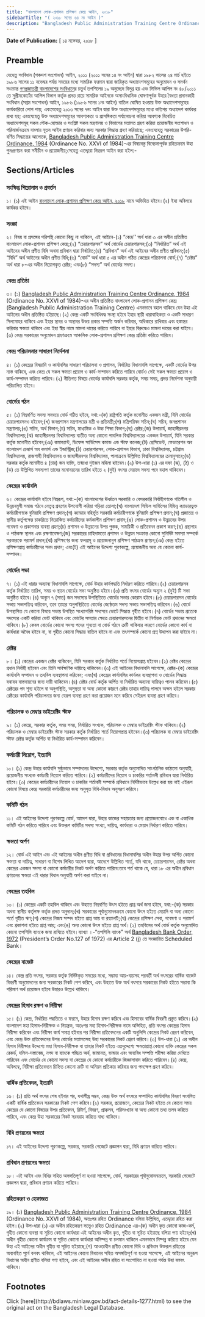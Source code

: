 ```yaml
---
title: "বাংলাদেশ লোক-প্রশাসন প্রশিক্ষণ কেন্দ্র আইন, ২০১৮"
sidebarTitle: "( ২০১৮ সনের ৬৪ নং আইন )"
description: "Bangladesh Public Administration Training Centre Ordinance, 1984 রহিতক্রমে উহা পুনঃপ্রণয়নের উদ্দেশ্যে প্রণীত আইন"
---
```


**Date of Publication:** [ ১৪ নভেম্বর, ২০১৮ ]

## Preamble

যেহেতু সংবিধান (পঞ্চদশ সংশোধন) আইন, ২০১১ (২০১১ সনের ১৪ নং আইন) দ্বারা ১৯৮২ সালের ২৪ মার্চ হইতে ১৯৮৬ সালের ১১ নভেম্বর পর্যন্ত সময়ের মধ্যে সামরিক ফরমান দ্বারা জারিকৃত অধ্যাদেশসমূহের অনুমোদন ও সমর্থন সংক্রান্ত [গণপ্রজাতন্ত্রী বাংলাদেশের সংবিধান](/act-957.html "গণপ্রজাতন্ত্রী বাংলাদেশের সংবিধান")ের চতুর্থ তপশিলের ১৯ অনুচ্ছেদ বিলুপ্ত হয় এবং সিভিল আপিল নং ৪৮/২০১১ তে সুপ্রীমকোর্টের আপিল বিভাগ কর্তৃক প্রদত্ত রায়ে সামরিক আইনকে অসাংবিধানিক ঘোষণাপূর্বক উহার বৈধতা প্রদানকারী সংবিধান (সপ্তম সংশোধন) আইন, ১৯৮৬ (১৯৮৬ সনের ১নং আইন) বাতিল ঘোষিত হওয়ায় উক্ত অধ্যাদেশসমূহের কার্যকারিতা লোপ পায়; এবংযেহেতু ২০১৩ সনের ৭নং আইন দ্বারা উক্ত অধ্যাদেশসমূহের মধ্যে কতিপয় অধ্যাদেশ কার্যকর রাখা হয়; এবংযেহেতু উক্ত অধ্যাদেশসমূহের আবশ্যকতা ও প্রাসঙ্গিকতা পর্যালোচনা করিয়া আবশ্যক বিবেচিত অধ্যাদেশসমূহ সকল স্টেক-হোল্ডার ও সংশ্লিষ্ট সকল মন্ত্রণালয় ও বিভাগের মতামত গ্রহণ করিয়া প্রয়োজনীয় সংশোধন ও পরিমার্জনক্রমে বাংলায় নূতন আইন প্রণয়ন করিবার জন্য সরকার সিদ্ধান্ত গ্রহণ করিয়াছে; এবংযেহেতু সরকারের উপরি-বর্ণিত সিদ্ধান্তের আলোকে, [Bangladesh Public Administration Training Centre Ordinance, 1984](/act-667.html "Bangladesh Public Administration Training Centre Ordinance, 1984") (Ordinance No. XXVI of 1984)-এর বিষয়বস্তু বিবেচনাপূর্বক রহিতক্রমে উহা পুনঃপ্রণয়ন করা সমীচীন ও প্রয়োজনীয়;সেহেতু এতদ্দ্বারা নিম্নরূপ আইন করা হইল:-

## Sections/Articles

### সংক্ষিপ্ত শিরোনাম ও প্রবর্তন

১। (১) এই আইন [বাংলাদেশ লোক-প্রশাসন প্রশিক্ষণ কেন্দ্র আইন, ২০১৮](/act-1277.html "বাংলাদেশ লোক-প্রশাসন প্রশিক্ষণ কেন্দ্র আইন, ২০১৮") নামে অভিহিত হইবে।(২) ইহা অবিলম্বে কার্যকর হইবে।

### সংজ্ঞা

২। বিষয় বা প্রসঙ্গের পরিপন্থি কোনো কিছু না থাকিলে, এই আইনে-(১) “কেন্দ্র’’ অর্থ ধারা ৩ এর অধীন প্রতিষ্ঠিত বাংলাদেশ লোক-প্রশাসন প্রশিক্ষণ কেন্দ্র;(২) “চেয়ারপারসন” অর্থ বোর্ডের চেয়ারপারসন;(৩) “নির্ধারিত” অর্থ এই আইনের অধীন প্রণীত বিধি অথবা প্রবিধান দ্বারা নির্ধারিত;(৪) “প্রবিধান” অর্থ এই আইনের অধীন প্রণীত প্রবিধান;(৫) “বিধি” অর্থ আইনের অধীন প্রণীত বিধি;(৬) “বোর্ড” অর্থ ধারা ৫ এর অধীন গঠিত কেন্দ্রের পরিচালনা বোর্ড;(৭) “রেক্টর” অর্থ ধারা ৮-এর অধীন নিয়োগকৃত রেক্টর; এবং(৮) “সদস্য” অর্থ বোর্ডের সদস্য।

### কেন্দ্র প্রতিষ্ঠা

৩। (১) [Bangladesh Public Administration Training Centre Ordinance, 1984](/act-667.html "Bangladesh Public Administration Training Centre Ordinance, 1984") (Ordinance No. XXVI of 1984)-এর অধীন প্রতিষ্ঠিত বাংলাদেশ লোক-প্রশাসন প্রশিক্ষণ কেন্দ্র (Bangladesh Public Administration Training Centre) এমনভাবে বহাল থাকিবে যেন উহা এই আইনের অধীন প্রতিষ্ঠিত হইয়াছে।(২) কেন্দ্র একটি সংবিধিবদ্ধ সংস্থা হইবে ইহার স্থায়ী ধারাবাহিকতা ও একটি সাধারণ সিলমোহর থাকিবে এবং ইহার স্থাবর ও অস্থাবর উভয় প্রকার সম্পত্তি অর্জন করিবার, অধিকারে রাখিবার এবং হস্তান্তর করিবার ক্ষমতা থাকিবে এবং ইহা স্বীয় নামে মামলা দায়ের করিতে পারিবে বা ইহার বিরুদ্ধেও মামলা দায়ের করা যাইবে।(৩) কেন্দ্র সরকারের অনুমোদন গ্রহণক্রমে আঞ্চলিক লোক-প্রশাসন প্রশিক্ষণ কেন্দ্র প্রতিষ্ঠা করিতে পারিবে।

### কেন্দ্র পরিচালনার সাধারণ নির্দেশনা

৪। (১) কেন্দ্রের বিষয়াদি ও কার্যাবলির সাধারণ পরিচালনা ও প্রশাসন, নির্ধারিত বিধানাবলি সাপেক্ষে, একটি বোর্ডের উপর ন্যস্ত থাকিবে, এবং কেন্দ্র যে সকল ক্ষমতা প্রয়োগ ও কার্য-সম্পাদন করিতে পারিবে বোর্ডও সেই সকল ক্ষমতা প্রয়োগ ও কার্য-সম্পাদন করিতে পারিবে।(২) নীতিগত বিষয়ে বোর্ডের কার্যাবলি সরকার কর্তৃক, সময় সময়, প্রদত্ত নির্দেশনা অনুযায়ী পরিচালিত হইবে।

### বোর্ডের গঠন

৫। (১) নিম্নবর্ণিত সদস্য সমন্বয়ে বোর্ড গঠিত হইবে, যথা:-(ক) রাষ্ট্রপতি কর্তৃক মনোনীত একজন মন্ত্রী, যিনি বোর্ডের চেয়ারপারসনও হইবেন;(খ) জনপ্রশাসন মন্ত্রণালয়ের মন্ত্রী ও প্রতিমন্ত্রী;(গ) মন্ত্রিপরিষদ সচিব;(ঘ) সচিব, জনপ্রশাসন মন্ত্রণালয়;(ঙ) সচিব, অর্থ বিভাগ;(চ) সচিব, মাধ্যমিক ও উচ্চ শিক্ষা বিভাগ;(ছ) রেক্টর;(জ) উপাচার্য, জাহাঙ্গীরনগর বিশ্ববিদ্যালয়;(ঝ) জাহাঙ্গীরনগর বিশ্ববিদ্যালয় ব্যতীত অন্য কোনো পাবলিক বিশ্ববিদ্যালয়ের একজন উপাচার্য, যিনি সরকার কর্তৃক মনোনীত হইবেন;(ঞ) কমান্ড্যান্ট, ডিফেন্স সার্ভিসেস কমান্ড এন্ড স্টাফ কলেজ;(ট) প্রেসিডেন্ট, ফেডারেশন অব বাংলাদেশ চেম্বার্স অব কমার্স এন্ড ইন্ডাস্ট্রিজ;(ঠ) চেয়ারপারসন, লোক-প্রশাসন বিভাগ, ঢাকা বিশ্ববিদ্যালয়, চট্টগ্রাম বিশ্ববিদ্যালয়, রাজশাহী বিশ্ববিদ্যালয় ও জাহাঙ্গীরনগর বিশ্ববিদ্যালয়, পালাক্রমে উল্লিখিত বিশ্ববিদ্যালয়ের ক্রমানুসারে;(ড) সরকার কর্তৃক মনোনীত ৪ (চার) জন ব্যক্তি, তন্মধ্যে দুইজন মহিলা হইবেন।(২) উপ-ধারা (১) এর দফা (ঝ), (ঠ) ও (ড) তে উল্লিখিত সদস্যগণ তাদের মনোনয়নের তারিখ হইতে ২ (দুই) বৎসর মেয়াদে সদস্য পদে বহাল থাকিবেন।

### কেন্দ্রের কার্যাবলি

৬। কেন্দ্রের কার্যাবলি হইবে নিম্নরূপ, যথা:-(ক) বাংলাদেশের ঊর্ধ্বতন সরকারি ও বেসরকারি নির্বাহীগণকে গতিশীল ও উন্নয়নমুখী সমাজ গঠনে নেতৃত্ব গ্রহণের উপযোগী করিয়া গড়িয়া তোলা;(খ) বাংলাদেশ সিভিল সার্ভিসের বিভিন্ন ক্যাডারভুক্ত কর্মচারীগণকে বুনিয়াদি প্রশিক্ষণ প্রদান;(গ) ক্যাডার বহির্ভূত সরকারি কর্মচারীগণকে বুনিয়াদি প্রশিক্ষণ প্রদান;(ঘ) প্রজাতন্ত্র ও স্থানীয় কর্তৃপক্ষের চাকরিতে নিয়োজিত কর্মচারীদের কর্মকালীন প্রশিক্ষণ প্রদান;(ঙ) লোক-প্রশাসন ও উন্নয়নের উপর গবেষণা ও প্রকাশনার ব্যবস্থা গ্রহণ;(চ) প্রশাসন ও উন্নয়নের উপর পুস্তক, সাময়িকী ও প্রতিবেদন প্রকাশ করণ;(ছ) গ্রন্থাগার ও পাঠকক্ষ স্থাপন এবং রক্ষণাবেক্ষণ;(জ) সরকারের চাহিদামতো প্রশাসন ও উন্নয়ন সংক্রান্ত কোনো সুনির্দিষ্ট সমস্যা সম্পর্কে সরকারকে পরামর্শ প্রদান;(ঝ) প্রশিক্ষণের জন্য ফলপ্রসূ ও প্রয়োজনানুগ প্রশিক্ষণ পাঠক্রম প্রণয়ন;(ঞ) কেন্দ্র হইতে প্রশিক্ষণপ্রাপ্ত কর্মচারীদের সনদ প্রদান; এবং(ট) এই আইনের উদ্দেশ্য পূরণকল্পে, প্রয়োজনীয় অন্য যে কোনো কার্য-সম্পাদন।

### বোর্ডের সভা

৭। (১) এই ধারার অন্যান্য বিধানাবলি সাপেক্ষে, বোর্ড উহার কার্যপদ্ধতি নির্ধারণ করিতে পারিবে।(২) চেয়ারপারসন কর্তৃক নির্ধারিত তারিখ, সময় ও স্থানে বোর্ডের সভা অনুষ্ঠিত হইবে।(৩) প্রতি বৎসর বোর্ডের অন্যূন ২ (দুই) টি সভা অনুষ্ঠিত হইবে।(৪) অন্যূন ৭ (সাত) জন সদস্যের উপস্থিতিতে বোর্ডের সভার কোরাম হইবে।(৫) চেয়ারপারসন বোর্ডের সভায় সভাপতিত্ব করিবেন, তবে তাহার অনুপস্থিতিতে বোর্ডের জ্যেষ্ঠতম সদস্য সভায় সভাপতিত্ব করিবেন।(৬) বোর্ডে উপস্থাপিত যে কোনো বিষয়ে সভায় উপস্থিত সংখ্যাগরিষ্ঠ সদস্যের ভোটে সিদ্ধান্ত গৃহীত হইবে।(৭) বোর্ডের সভায় প্রত্যেক সদস্যের একটি করিয়া ভোট থাকিবে এবং ভোটের সমতার ক্ষেত্রে চেয়ারপারসনের দ্বিতীয় বা নির্ণায়ক ভোট প্রদানের ক্ষমতা থাকিবে।(৮) কেবল বোর্ডের কোনো সদস্য পদের শূন্যতা বা বোর্ড গঠনে ত্রুটি থাকিবার কারণে বোর্ডের কোনো কার্য বা কার্যধারা অবৈধ হইবে না, বা গৃহীত কোনো সিদ্ধান্ত বাতিল হইবে না এবং তৎসম্পর্কে কোনো প্রশ্ন উত্থাপন করা যাইবে না।

### রেক্টর

৮। (১) কেন্দ্রের একজন রেক্টর থাকিবেন, যিনি সরকার কর্তৃক নির্ধারিত শর্তে নিয়োগপ্রাপ্ত হইবেন।(২) রেক্টর কেন্দ্রের প্রধান নির্বাহী হইবেন এবং তিনি সার্বক্ষণিক দায়িত্বে থাকিবেন।(৩) এই আইনের বিধানাবলি সাপেক্ষে, রেক্টর-(ক) কেন্দ্রের কার্যাবলি সম্পাদন ও তহবিল ব্যবস্থাপনা করিবেন; এবং(খ) কেন্দ্রের কার্যাবলির কার্যকর ব্যবস্থাপনা ও বোর্ডের সিদ্ধান্ত যথাযথ বাস্তবায়নের জন্য দায়ী থাকিবেন।(৪) রেক্টর বোর্ড কর্তৃক অর্পিত বা নির্ধারিত অন্যান্য দায়িত্বও পালন করিবেন।(৫) রেক্টরের পদ শূন্য হইলে বা অনুপস্থিতি, অসুস্থতা বা অন্য কোনো কারণে রেক্টর তাহার দায়িত্ব পালনে অক্ষম হইলে সরকার রেক্টরের কার্যাবলি পরিচালনার জন্য যেরূপ ব্যবস্থা গ্রহণ করা প্রয়োজন মনে করিবে সেইরূপ ব্যবস্থা গ্রহণ করিবে।

### পরিচালক ও মেম্বার ডাইরেক্টিং স্টাফ

৯। (১) কেন্দ্রে, সরকার কর্তৃক, সময় সময়, নির্ধারিত সংখ্যক, পরিচালক ও মেম্বার ডাইরেক্টিং স্টাফ থাকিবে।(২) পরিচালক ও মেম্বার ডাইরেক্টিং স্টাফ সরকার কর্তৃক নির্ধারিত শর্তে নিয়োগপ্রাপ্ত হইবেন।(৩) পরিচালক বা মেম্বার ডাইরেক্টিং স্টাফ রেক্টর কর্তৃক অর্পিত বা নির্ধারিত কার্য-সম্পাদন করিবেন।

### কর্মচারী নিয়োগ, ইত্যাদি

১০। (১) কেন্দ্র উহার কার্যাবলি সুষ্ঠুভাবে সম্পাদনের উদ্দেশ্যে, সরকার কর্তৃক অনুমোদিত সাংগঠনিক কাঠামো অনুযায়ী, প্রয়োজনীয় সংখ্যক কর্মচারী নিয়োগ করিতে পারিবে।(২) কর্মচারীদের নিয়োগ ও চাকরির শর্তাবলী প্রবিধান দ্বারা নির্ধারিত হইবে।(৩) কেন্দ্রের কর্মচারীদের নিয়োগ ও চাকরির শর্তাবলী সম্পর্কে প্রবিধানে নির্দিষ্টভাবে উল্লেখ করা হয় নাই এইরূপ কোনো বিষয়ে কেন্দ্র সরকারি কর্মচারীদের জন্য অনুসৃত বিধি-বিধান অনুসরণ করিবে।

### কমিটি গঠন

১১। এই আইনের উদ্দেশ্য পূরণকল্পে বোর্ড, আদেশ দ্বারা, উহার কাজের সহায়তার জন্য প্রয়োজনবোধে এক বা একাধিক কমিটি গঠন করিতে পারিবে এবং উক্তরূপ কমিটির সদস্য সংখ্যা, দায়িত্ব, কার্যধারা ও মেয়াদ নির্ধারণ করিতে পারিবে।

### ক্ষমতা অর্পণ

১২। বোর্ড এই আইন এবং এই আইনের অধীন প্রণীত বিধি বা প্রবিধানের বিধানাবলির অধীন উহার উপর অর্পিত কোনো ক্ষমতা বা দায়িত্ব, সাধারণ বা বিশেষ লিখিত আদেশ দ্বারা, আদেশে উল্লিখিত শর্তে, যদি থাকে, চেয়ারপারসন, রেক্টর অথবা কেন্দ্রের একজন সদস্য বা কোনো কর্মচারীর নিকট অর্পণ করিতে পারিবে:তবে শর্ত থাকে যে, ধারা ১৮ এর অধীন প্রবিধান প্রণয়নের ক্ষমতা এই ধারার বিধান অনুযায়ী অর্পণ করা যাইবে না।

### কেন্দ্রের তহবিল

১৩। (১) কেন্দ্রের একটি তহবিল থাকিবে এবং উহাতে নিম্নবর্ণিত উৎস হইতে প্রাপ্ত অর্থ জমা হইবে, যথা:-(ক) সরকার অথবা স্থানীয় কর্তৃপক্ষ কর্তৃক প্রদত্ত অনুদান;(খ) সরকারের পূর্বানুমোদনক্রমে কোনো উৎস হইতে মেয়াদি বা অন্য কোনো শর্তে গৃহীত ঋণ;(গ) কেন্দ্রের নিজস্ব সম্পদ হইতে প্রাপ্ত আয় বা রয়্যালটি;(ঘ) কেন্দ্রের প্রশিক্ষণ সেবা, গবেষণা ও পরামর্শ এবং প্রকাশনা হইতে প্রাপ্ত আয়; এবং(ঙ) অন্য কোনো উৎস হইতে প্রাপ্ত অর্থ।(২) তহবিলের অর্থ বোর্ড কর্তৃক অনুমোদিত কোনো তপশিলি ব্যাংকে জমা রাখিতে হইবে।ব্যাখ্যা ।-“তপশিলি ব্যাংক” অর্থ [Bangladesh Bank Order, 1972](/act-415.html "Bangladesh Bank Order, 1972 ") (President’s Order No.127 of 1972) এর Article 2 (j) তে সংজ্ঞায়িত Scheduled Bank।

### কেন্দ্রের বাজেট

১৪। কেন্দ্র প্রতি বৎসর, সরকার কর্তৃক নির্দিষ্টকৃত সময়ের মধ্যে, সম্ভাব্য আয়-ব্যয়সহ পরবর্তী অর্থ বৎসরের বার্ষিক বাজেট বিবরণী অনুমোদনের জন্য সরকারের নিকট পেশ করিবে, এবং উহাতে উক্ত অর্থ বৎসরে সরকারের নিকট হইতে সম্ভাব্য কি পরিমাণ অর্থ প্রয়োজন হইবে উহারও উল্লেখ থাকিবে।

### কেন্দ্রের হিসাব রক্ষণ ও নিরীক্ষা

১৫। (১) কেন্দ্র, নির্ধারিত পদ্ধতিতে ও ফরমে, উহার হিসাব রক্ষণ করিবে এবং হিসাবের বার্ষিক বিবরণী প্রস্তুত করিবে।(২) বাংলাদেশ মহা হিসাব-নিরীক্ষক ও নিয়ন্ত্রক, অতঃপর মহা হিসাব-নিরীক্ষক নামে অভিহিত, প্রতি বৎসর কেন্দ্রের হিসাব নিরীক্ষা করিবেন এবং নিরীক্ষা কার্য সমাপ্ত হইবার পর নিরীক্ষা প্রতিবেদনের একটি অনুলিপি কেন্দ্রের নিকট প্রেরণ করিবেন, এবং কেন্দ্র উক্ত প্রতিবেদনের উপর বোর্ডের মতামতসহ উহা সরকারের নিকট প্রেরণ করিবে।(৩) উপ-ধারা (২) এর অধীন হিসাব নিরীক্ষার উদ্দেশ্যে মহা হিসাব-নিরীক্ষক বা তাহার নিকট হইতে এতদুদ্দেশ্যে ক্ষমতাপ্রাপ্ত কোনো ব্যক্তি কেন্দ্রের সকল রেকর্ড, দলিল-দস্তাবেজ, নগদ বা ব্যাংকে গচ্ছিত অর্থ, জামানত, ভান্ডার এবং অন্যবিধ সম্পত্তি পরীক্ষা করিয়া দেখিতে পারিবেন এবং বোর্ডের যে কোনো সদস্য বা কেন্দ্রের যে কোনো কর্মচারীকে জিজ্ঞাসাবাদ করিতে পারিবেন।(৪) কেন্দ্র, অবিলম্বে, নিরীক্ষা প্রতিবেদনে চিহ্নিত কোনো ত্রুটি বা অনিয়ম প্রতিকার করিবার জন্য পদক্ষেপ গ্রহণ করিবে।

### বার্ষিক প্রতিবেদন, ইত্যাদি

১৬। (১) প্রতি অর্থ বৎসর শেষ হইবার পর, যথাশীঘ্র সম্ভব, কেন্দ্র উক্ত অর্থ বৎসরে সম্পাদিত কার্যাবলির বিবরণ সংবলিত একটি বার্ষিক প্রতিবেদন সরকারের নিকট পেশ করিবে।(২) সরকার, প্রয়োজনে, কেন্দ্রের নিকট হইতে যে কোনো সময় কেন্দ্রের যে কোনো বিষয়ের উপর প্রতিবেদন, রিটার্ণ, বিবরণ, প্রাক্কলন, পরিসংখ্যান বা অন্য কোনো তথ্য তলব করিতে পারিবে, এবং কেন্দ্র উহা সরকারের নিকট সরবরাহ করিতে বাধ্য থাকিবে।

### বিধি প্রণয়নের ক্ষমতা

১৭। এই আইনের উদ্দেশ্য পূরণকল্পে, সরকার, সরকারি গেজেটে প্রজ্ঞাপন দ্বারা, বিধি প্রণয়ন করিতে পারিবে।

### প্রবিধান প্রণয়নের ক্ষমতা

১৮। এই আইন এবং বিধির সহিত অসঙ্গতিপূর্ণ না হওয়া সাপেক্ষে, বোর্ড, সরকারের পূর্বানুমোদনক্রমে, সরকারি গেজেটে প্রজ্ঞাপন দ্বারা, প্রবিধান প্রণয়ন করিতে পারিবে।

### রহিতকরণ ও হেফাজত

১৯। (১) [Bangladesh Public Administration Training Centre Ordinance, 1984](/act-667.html "Bangladesh Public Administration Training Centre Ordinance, 1984") (Ordinance No. XXVI of 1984), অতঃপর রহিত Ordinance বলিয়া উল্লিখিত, এতদ্দ্বারা রহিত করা হইল।(২) উপ-ধারা (১) এর অধীন রহিতকরণ সত্ত্বেও রহিত Ordinance এর-(ক) অধীন কৃত কোনো কাজ-কর্ম, গৃহীত কোনো ব্যবস্থা বা সূচিত কোনো কার্যধারা এই আইনের অধীন কৃত, গৃহীত বা সূচিত হইয়াছে বলিয়া গণ্য হইবে;(খ) অধীন গৃহীত কোনো কার্যক্রম বা সূচিত কোনো কার্যধারা অনিষ্পন্ন বা চলমান থাকিলে এমনভাবে নিষ্পন্ন করিতে হইবে যেন উহা এই আইনের অধীন গৃহীত বা সূচিত হইয়াছে;(গ) আওতাধীন প্রণীত কোনো বিধি ও প্রবিধান উক্তরূপ রহিতের অব্যবহিত পূর্বে বলবৎ থাকিলে, এই আইনের কোনো বিধানের সহিত অসঙ্গতিপূর্ণ না হওয়া সাপেক্ষে, এই আইনের অনুরূপ বিধানের অধীন প্রণীত বলিয়া গণ্য হইবে, এবং এই আইনের অধীন রহিত বা সংশোধিত না হওয়া পর্যন্ত উহা বলবৎ থাকিবে।

## Footnotes

<Note>
  Click [here](http://bdlaws.minlaw.gov.bd/act-details-1277.html) to see the original act on the Bangladesh Legal Database.
</Note>
